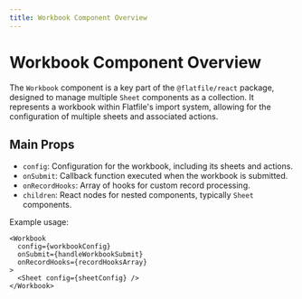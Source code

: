```yaml
---
title: Workbook Component Overview
---
```


# Workbook Component Overview

The `Workbook` component is a key part of the `@flatfile/react` package, designed to manage multiple `Sheet` components as a collection. It represents a workbook within Flatfile's import system, allowing for the configuration of multiple sheets and associated actions.

## Main Props

- `config`: Configuration for the workbook, including its sheets and actions.
- `onSubmit`: Callback function executed when the workbook is submitted.
- `onRecordHooks`: Array of hooks for custom record processing.
- `children`: React nodes for nested components, typically `Sheet` components.

Example usage:

```tsx
<Workbook
  config={workbookConfig}
  onSubmit={handleWorkbookSubmit}
  onRecordHooks={recordHooksArray}
>
  <Sheet config={sheetConfig} />
</Workbook>
```
